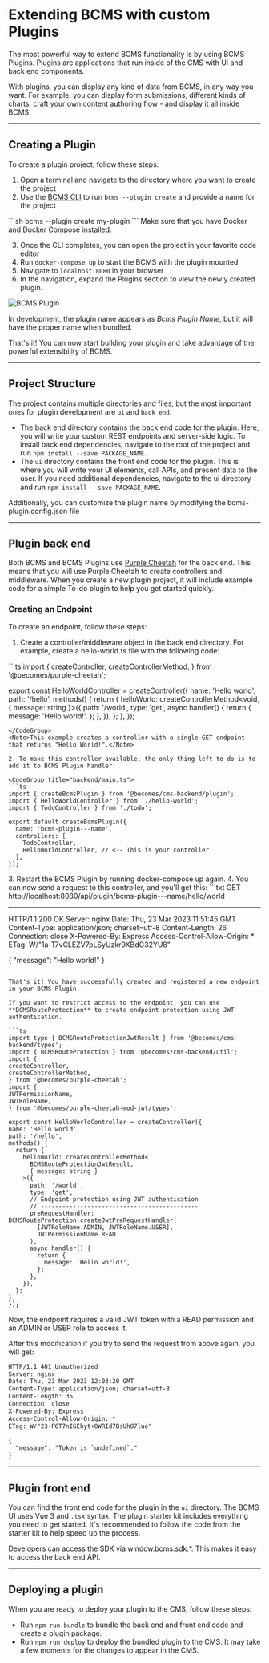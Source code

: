 
# Extending BCMS with custom Plugins

The most powerful way to extend BCMS functionality is by using BCMS Plugins.
Plugins are applications that run inside of the CMS with UI and back end components.

With plugins, you can display any kind of data from BCMS, in any way you want. For example, you can display form submissions, different kinds of charts, craft your own content authoring flow - and display it all inside BCMS.

---

## Creating a Plugin

To create a plugin project, follow these steps:

1. Open a terminal and navigate to the directory where you want to create the project
2. Use the [BCMS CLI](/cli) to run `bcms --plugin create` and provide a name for the project
  <CodeGroup>
    ```sh
    bcms --plugin create my-plugin
    ```
  </CodeGroup>
  <Note>Make sure that you have Docker and Docker Compose installed.</Note>

3. Once the CLI completes, you can open the project in your favorite code editor
4. Run `docker-compose up` to start the BCMS with the plugin mounted
5. Navigate to <code className='text-green dark:text-yellow'>localhost:8080</code> in your browser
5. In the navigation, expand the Plugins section to view the newly created plugin.

<Image src={imageOne} alt="BCMS Plugin" className="h-auto w-full" unoptimized />

<Note>In development, the plugin name appears as *Bcms Plugin Name*, but it will have the proper name when bundled.</Note>

That's it! You can now start building your plugin and take advantage of the powerful extensibility of BCMS.

---

## Project Structure
The project contains multiple directories and files, but the most important ones for plugin development are `ui` and `back end`.

- The back end directory contains the back end code for the plugin.
  Here, you will write your custom REST endpoints and server-side logic.
  To install back end dependencies, navigate to the root of the project and run `npm install --save PACKAGE_NAME`.
- The `ui` directory contains the front end code for the plugin.
  This is where you will write your UI elements, call APIs, and present data to the user.
  If you need additional dependencies, navigate to the ui directory and run `npm install --save PACKAGE_NAME`.

Additionally, you can customize the plugin name by modifying the bcms-plugin.config.json file

---

## Plugin back end

Both BCMS and BCMS Plugins use [Purple Cheetah](https://github.com/becomesco/purple-cheetah) for the back end. This means that you will use Purple Cheetah to create controllers and middleware.
When you create a new plugin project, it will include example code for a simple To-do plugin to help you get started quickly.

### Creating an Endpoint

To create an endpoint, follow these steps:

1. Create a controller/middleware object in the back end directory.
  For example, create a hello-world.ts file with the following code:
  <CodeGroup title="backend/hello-world.ts">
  ```ts
  import {
    createController,
    createControllerMethod,
  } from '@becomes/purple-cheetah';

  export const HelloWorldController = createController({
    name: 'Hello world',
    path: '/hello',
    methods() {
      return {
        helloWorld: createControllerMethod<void, { message: string }>({
          path: '/world',
          type: 'get',
          async handler() {
            return {
              message: 'Hello world!',
            };
          },
        }),
      };
    },
  });
  ```
  </CodeGroup>
  <Note>This example creates a controller with a single GET endpoint that returns "Hello World!".</Note>

2. To make this controller available, the only thing left to do is to add it to BCMS Plugin handler:

  <CodeGroup title="backend/main.ts">
  ```ts
  import { createBcmsPlugin } from '@becomes/cms-backend/plugin';
  import { HelloWorldController } from './hello-world';
  import { TodoController } from './todo';

  export default createBcmsPlugin({
    name: 'bcms-plugin---name',
    controllers: [
      TodoController,
      HelloWorldController, // <-- This is your controller
    ],
  });
  ```
  </CodeGroup>
3. Restart the BCMS Plugin by running docker-compose up again.
4. You can now send a request to this controller, and you'll get this:
  ```txt
  GET http://localhost:8080/api/plugin/bcms-plugin---name/hello/world

  -----------------------

  HTTP/1.1 200 OK
  Server: nginx
  Date: Thu, 23 Mar 2023 11:51:45 GMT
  Content-Type: application/json; charset=utf-8
  Content-Length: 26
  Connection: close
  X-Powered-By: Express
  Access-Control-Allow-Origin: *
  ETag: W/"1a-T7vCLEZV7pLSyUzkr9XBdG32YU8"

  {
    "message": "Hello world!"
  }
  ```

That's it! You have successfully created and registered a new endpoint in your BCMS Plugin.

If you want to restrict access to the endpoint, you can use **BCMSRouteProtection** to create endpoint protection using JWT authentication.

```ts
import type { BCMSRouteProtectionJwtResult } from '@becomes/cms-backend/types';
import { BCMSRouteProtection } from '@becomes/cms-backend/util';
import {
  createController,
  createControllerMethod,
} from '@becomes/purple-cheetah';
import {
  JWTPermissionName,
  JWTRoleName,
} from '@becomes/purple-cheetah-mod-jwt/types';

export const HelloWorldController = createController({
  name: 'Hello world',
  path: '/hello',
  methods() {
    return {
      helloWorld: createControllerMethod<
        BCMSRouteProtectionJwtResult,
        { message: string }
      >({
        path: '/world',
        type: 'get',
        // Endpoint protection using JWT authentication
        // --------------------------------------------
        preRequestHandler: BCMSRouteProtection.createJwtPreRequestHandler(
          [JWTRoleName.ADMIN, JWTRoleName.USER],
          JWTPermissionName.READ
        ),
        async handler() {
          return {
            message: 'Hello world!',
          };
        },
      }),
    };
  },
});
```

<Note>Now, the endpoint requires a valid JWT token with a READ permission and an ADMIN or USER role to access it.</Note>

After this modification if you try to send the request from above again, you will get:

```txt
HTTP/1.1 401 Unauthorized
Server: nginx
Date: Thu, 23 Mar 2023 12:03:20 GMT
Content-Type: application/json; charset=utf-8
Content-Length: 35
Connection: close
X-Powered-By: Express
Access-Control-Allow-Origin: *
ETag: W/"23-P6T7nIGEhyt+0WRId7BsUh87luo"

{
  "message": "Token is `undefined`."
}
```

---

## Plugin front end

You can find the front end code for the plugin in the `ui` directory.
The BCMS UI uses Vue 3 and `.tsx` syntax.
The plugin starter kit includes everything you need to get started. It's recommended to follow the code from the starter kit to help speed up the process.

Developers can access the [SDK](https://github.com/bcms/sdk) via window.bcms.sdk.*. This makes it easy to access the back end API.

---

## Deploying a plugin

When you are ready to deploy your plugin to the CMS, follow these steps:
- Run `npm run bundle` to bundle the back end and front end code and create a plugin package.
- Run `npm run deploy` to deploy the bundled plugin to the CMS. It may take a few moments for the changes to appear in the CMS.

